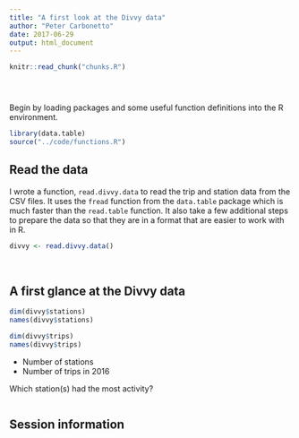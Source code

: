 ```yaml
---
title: "A first look at the Divvy data"
author: "Peter Carbonetto"
date: 2017-06-29
output: html_document
---
```


<!-- Define defaults shared by all workflowr files. -->
```r
knitr::read_chunk("chunks.R")
```

<!-- Update knitr chunk options -->
```r
```

<!-- Insert the date the file was last updated -->
```r
```

<!-- Insert the code version (Git commit SHA1) if Git repository
 exists and R package git2r is installed -->
```r
```

Begin by loading packages and some useful function definitions into
the R environment.

```r
library(data.table)
source("../code/functions.R")
```

## Read the data

I wrote a function, `read.divvy.data` to read the trip and station
data from the CSV files. It uses the `fread` function from the
`data.table` package which is much faster than the `read.table`
function. It also take a few additional steps to prepare the data so
that they are in a format that are easier to work with in R.

```r
divvy <- read.divvy.data()
```
<br>

## A first glance at the Divvy data

```r
dim(divvy$stations)
names(divvy$stations)
```

```r
dim(divvy$trips)
names(divvy$trips)
```

- Number of stations
- Number of trips in 2016

Which station(s) had the most activity?

```r
```



## Session information

<!-- Insert the session information into the document -->
```r
```
